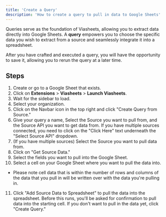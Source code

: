 ```yaml
---
title: 'Create a Query'
description: 'How to create a query to pull in data to Google Sheets'
---
```


Queries serve as the foundation of Viasheets, allowing you to extract data directly into Google Sheets. A **query** empowers you to choose the specific data you wish to extract from a source and seamlessly integrate it into a spreadsheet.

After you have crafted and executed a query, you will have the opportunity to save it, allowing you to rerun the query at a later time.

## Steps
1. Create or go to a Google Sheet that exists.
2. Click on **Extensions** > **Viasheets** > **Launch Viasheets**.
3. Wait for the sidebar to load.
4. Select your organization.
5. Click on the Navbar icon in the top right and click "Create Query from Source."
6. Give your query a name, Select the Source you want to pull from, and the Source API you want to get data from. If you have multiple sources connected, you need to click on the "Click Here" text underneath the "Select Source API" dropdown.
7. (If you have multiple sources) Select the Source you want to pull data from.
8. Click on "Get Source Data."
9. Select the fields you want to pull into the Google Sheet.
10. Select a cell on your Google Sheet where you want to pull the data into. 
   - Please note cell data that is within the number of rows and columns of the data that you pull in will be written over with the data you're pulling in.
11. Click "Add Source Data to Spreadsheet" to pull the data into the spreadsheet. Before this runs, you'll be asked for confirmation to pull data into the starting cell. If you don't want to pull in the data yet, click "Create Query."

